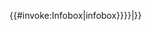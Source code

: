 {{#invoke:Infobox|infobox}}<includeonly>{{template other|{{#ifeq:{{PAGENAME}}|Infobox||{{#ifeq:{{str left|{{SUBPAGENAME}}|7}}|Infobox|[[Category:Infobox templates|{{remove first word|{{SUBPAGENAME}}}}]]}}}}|}}</includeonly><noinclude>
{{documentation}}
<!-- Categories go in the /doc subpage, and interwikis go in Wikidata. -->
</noinclude>